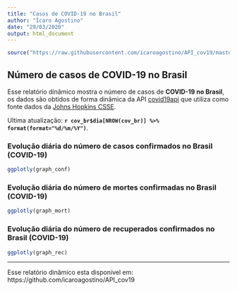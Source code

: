 ```yaml
---
title: "Casos de COVID-19 no Brasil"
author: "Ícaro Agostino"
date: "29/03/2020"
output: html_document
---
```


```r
source("https://raw.githubusercontent.com/icaroagostino/API_cov19/master/tutorial/cov19.R")
```

## Número de casos de COVID-19 no Brasil

Esse relatório dinâmico mostra o número de casos de **COVID-19 no Brasil**, os dados são obtidos de forma dinâmica da API [covid19api](https://covid19api.com/) que utiliza como fonte dados da [Johns Hopkins CSSE](https://github.com/CSSEGISandData/COVID-19).

Ultima atualização: **`r cov_br$dia[NROW(cov_br)] %>% format(format="%d/%m/%Y")`**.

### Evolução diária do número de casos confirmados no Brasil (COVID-19)

```r
ggplotly(graph_conf)
```

### Evolução diária do número de mortes confirmadas no Brasil (COVID-19)

```r
ggplotly(graph_mort)
```

### Evolução diária do número de recuperados confirmados no Brasil (COVID-19)

```r
ggplotly(graph_rec)
```

---

Esse relatório dinâmico esta disponível em: https://github.com/icaroagostino/API_cov19
